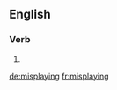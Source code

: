 ==English==

===Verb===
{{head|en|present participle}}

# {{present participle of|misplay|lang=en|nocat=1}}

[[de:misplaying]]
[[fr:misplaying]]